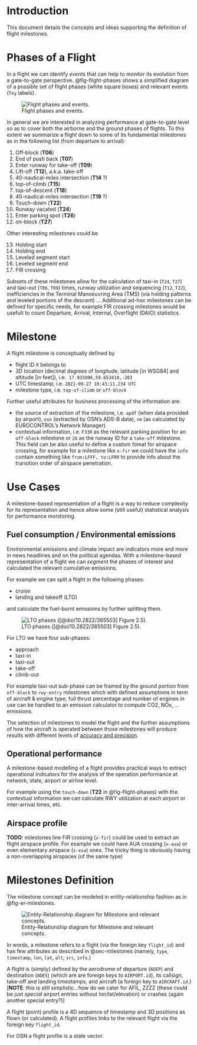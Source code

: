 
# Introduction

This document details the concepts and ideas supporting the definition of flight milestones.

# Phases of a Flight

In a flight we can identify _events_ that can help to monitor its evolution from a gate-to-gate
perspective.
@fig-flight-phases shows a simplified diagram of a possible set of flight phases (white square boxes) and relevant events (`Txy` labels).

![Flight phases and events.](media/flight_states.png){#fig-flight-phases}

In general we are interested in analyzing performance at gate-to-gate level so
as to cover both the airborne and the ground phases of flights. To this extent
we summarize a flight down to some of its fundamental milestones as in the
following list (from departure to arrival):

(@) Off-block (**T06**)
(@) End of push back (**T07**)
(@) Enter runway for take-off (**T09**)
(@) Lift-off (**T12**), a.k.a. take-off
(@) 40-nautical-miles intersection (**T14** ?)
(@) top-of-climb (**T15**)
(@) top-of-descent (**T18**)
(@) 40-nautical-miles intersection (**T19** ?)
(@) Touch-down (**T22**)
(@) Runway vacated (**T24**)
(@) Enter parking spot (**T26**)
(@) on-block (**T27**)


Other interesting milestones could be

(@) Holding start
(@) Holding end
(@) Leveled segment start
(@) Leveled segment end
(@) FIR crossing


Subsets of these milestones allow for the calculation of taxi-in (`T24`, `T27`) and
taxi-out (`T06`, `T09`) times, runway utilization and
sequencing (`T12`, `T22`), inefficiencies in the Terminal Manoeuvring Area (TMS) (via
holding patterns and leveled portions of the descent)  ...
Additional ad-hoc milestones can be defined for specific needs, for example FIR crossing
milestones would be usefult to count Departure, Arrival, Internal, Overflight (DAIO) statistics.


# Milestone {#sec-milestones}

A flight milestone is conceptually defined by

* flight ID it belongs to
* 3D location (decimal degrees of longitude, latitude [in WSG84] and altitude [in feet]), i.e. 
  `17.933996,59.653410,-203`
* UTC timestamp, i.e. `2021-09-27 10:43:11.234 UTC`
* milestone type, i.e. `top-of-climb` or `off-block`

Further useful attributes for business processing of the information are:

* the source of extraction of the milestone, i.e. `apdf` (when data provided by airport),
  `osn` (extracted by OSN's ADS-B data), `nm` (as calculated by EUROCONTROL's Network Manager)
* contextual information, i.e. `F33R` as the relevant parking position for an `off-block` milestone
  or `26` as the runway ID for a `take-off` milestone.
  This field can be also useful to define a custom fomat for airspace crossing, for example for
  a milestone like `x-fir` we could have the `info` contain something like `from:LFFF, to:LFRR` to
  provide info about the transition order of airspace penetration.


# Use Cases

A milestone-based representation of a flight is a way to reduce complexity
for its representation and hence allow some (still useful) statistical analysis for
performance monitoring.

## Fuel consumption / Environmental emissions

Environmental emissions and climate impact are indicators more and more in news headlines and
on the political agendas.
With a milestone-based representation of a flight we can *segment* the phases of interest
and calculated the relevant cumulative emissions.

For example we can split a flight in the following phases:

* cruise
* landing and takeoff (LTO)

and calculate the fuel-burnt emissions by further splitting them.

![LTO phases ([@doi/10.2822/385503] Figure 2.5).](media/lto-cycle_eea.png)

For LTO we have four sub-phases:

* approach
* taxi-in
* taxi-out
* take-off
* climb-out

For example taxi-out sub-phase can be framed by the ground portion from `off-block` to
`rwy-entry` milestones which with defined assumptions in term of aircraft & engine type,
full thrust percentage and number of engines in use can be handled to an emission calculator
to compute CO2, NOx, ... emissions.

The selection of milestones to model the flight and the further assumptions of how the aircraft
is operated between those milestones will produce results with different levels of
[accuracy and precision](https://en.wikipedia.org/wiki/Accuracy_and_precision).


## Operational performance


A milestone-based modelling of a flight provides practical ways to extract operational
indicators for the analysis of the operation performance at network, state, airport or
airline level.

For example using the `touch-down` (**T22** in @fig-flight-phases) with the contextual information
we can calculate RWY utilization at each airport or inter-arrival times, etc.


## Airspace profile

**TODO**: milestones line FIR crossing (`x-fir`) could be used to extract an flight airspace profile.
For example we could have AUA crossing (`x-aua`) or even elementary airspace (`x-esa`) ones.
The tricky thing is obviously having a non-overlapping airspaces (of the same type)

# Milestones Definition

The milestone concept can be modeled in entity-relationship fashion as in @fig-er-milestones.

![Entity-Relationship diagram for Milestone and relevant concepts.](media/er-diagram.jpeg){#fig-er-milestones}

In words, a milestone refers to a flight (via the foreign key `flight_id`) and
has few attributes as described in @sec-milestones (namely, `type`, `timestamp`, `lon`, `lat`,
`alt`, `src`, `info`.)

A flight is (simply) defined by the aerodrome of departure (`ADEP`) and destination (`ADES`) (which
are are foreign keys to `AIRPORT.id`), its callsign, take-off and landing timestamps, and
aircraft (a foreign key to `AIRCRAFT.id`.)
[**NOTE**: this is still simplistic...how do we cater for AFIL, ZZZZ (these could be just *special*
airport entries without lon/lat/elevation)  or crashes (again another special entry?)]

A flight (point) profile is a 4D sequence of timestamp and 3D positions as flown (or calculated).
A flight profiles links to the relevant flight via the foreign key `flight_id`.

For OSN a flight profile is a state vector.